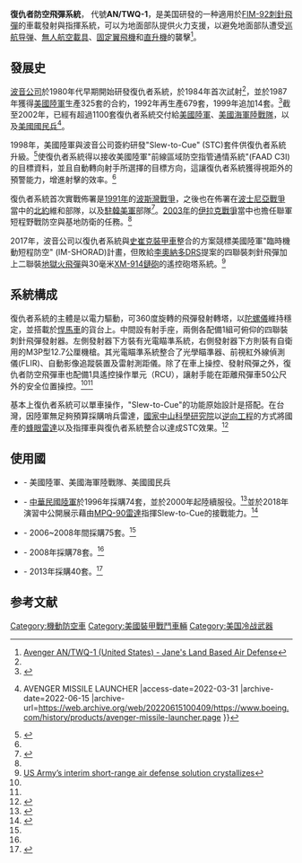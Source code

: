 {{Infobox weapon <!-- more info @ http://en.wikipedia.org/wiki/Template:Infobox_weapon -->
|name=AN/TWQ-1 Avenger<br/>復仇者防空飛彈系統
|image=Avenger missile.jpg
|image_size=300
|caption=復仇者防空飛彈系統
|origin= {{USA}}
|type=[[自行防空系统|自行防空系统]]<br>[[面對空飛彈|面對空飛彈]]
<!-- Type selection -->
|is_ranged=
|is_explosive=
|is_vehicle=yes
|is_missile=yes
|is_UK=no
<!-- Service history -->
|service=1989–現在
|used_by=[[美國陸軍|美國陸軍]]<br />[[美國海軍陸戰隊|美國海軍陸戰隊]]<br>[[中華民國陸軍|中華民國陸軍]]
|wars=
<!-- Production history -->
|designer=
|design_date=
|manufacturer=[[波音防務|波音防務]]
|unit_cost=
|production_date=1980–現在
|number= 超過 1,100<ref>{{cite web |url=https://www.armyrecognition.com/united_states_american_missile_system_vehicle_uk/avenger_an/twq-1_short-range_missile_air_defense_vehicle_technical_data_sheet_specifications_picture.html |title=AN/TWQ-1 Avenger Number of Built |url-status=dead |access-date=2020-05-15 |archive-url=https://web.archive.org/web/20191031201744/https://armyrecognition.com/united_states_american_missile_system_vehicle_uk/avenger_an/twq-1_short-range_missile_air_defense_vehicle_technical_data_sheet_specifications_picture.html |archive-date=2019-10-31 }}</ref>
|variants=
<!-- General specifications -->
|spec_label=
|weight=8,600 lb（3900 kg）
|length=16 ft 3 in （4.95 m）
|part_length=
|width=7 ft 2 in （2.18 m）
|height=8 ft 8 in （2.64 m）
|diameter=
|crew=2名（基本型）或 3名（STC型）
<!-- Ranged weapon specifications -->
|cartridge=
|caliber=
|barrels=
|action=
|rate=
|velocity=
|range=
|max_range=
|feed=
|sights=
<!-- Explosive specifications -->
|filling=
|filling_weight=
|detonation=
|yield=
<!-- Vehicle/missile specifications -->
|armour=
|primary_armament=4/8 枚 [[FIM-92刺針便攜式防空飛彈|FIM-92刺針便攜式防空飛彈]]
|secondary_armament=[[M2白朗寧重機槍|.50 M3P 重機槍]]
|engine=Detroit Diesel cooled V-8
|engine_power=135 hp （101 kW）
|transmission=
|payload_capacity=
|fuel_capacity=
|pw_ratio=
|suspension=
|clearance=
|vehicle_range=275 miles （443 km）
|speed=55 mph （89 km/h）
|guidance=
}}'''復仇者防空飛彈系統'''， 代號'''AN/TWQ-1'''，是美国研發的一种適用於[[FIM-92刺針飛彈|FIM-92刺針飛彈]]的車載發射與指揮系統，可以为地面部队提供{{Tsl|en|Short range air defense|短程防空}}火力支援，以避免地面部队遭受[[巡航导弹|巡航导弹]]、[[無人航空載具|無人航空載具]]、[[固定翼飛機|固定翼飛機]]和[[直升機|直升機]]的襲擊<ref name="Jane's">[https://web.archive.org/web/20120614072102/http://articles.janes.com/articles/Janes-Land-Based-Air-Defence/Avenger-AN-TWQ-1-United-States.html Avenger AN/TWQ-1 (United States) - Jane's Land Based Air Defense]</ref>。

==發展史==
[[波音公司|波音公司]]於1980年代早期開始研發復仇者系統，於1984年首次試射<ref name="Jane's" />，並於1987年獲得[[美國陸軍|美國陸軍]]生產325套的合約，1992年再生產679套，1999年追加14套。<ref name="Army Technology">{{Cite web |url=https://www.army-technology.com/projects/avenger/ |title=The Avenger low-level air defence system - Army Technology |access-date=2022-03-31 |archive-date=2019-05-02 |archive-url=https://web.archive.org/web/20190502084739/https://www.army-technology.com/projects/avenger/ }}</ref>截至2002年，已經有超過1100套復仇者系統交付給[[美國陸軍|美國陸軍]]、[[美國海軍陸戰隊|美國海軍陸戰隊]]，以及[[美國國民兵|美國國民兵]]<ref name="Boeng">{{Cite web |url=https://www.boeing.com/history/products/avenger-missile-launcher.page |title=BOEING HISTORY PRODUCTS {{!}} AVENGER MISSILE LAUNCHER |access-date=2022-03-31 |archive-date=2022-06-15 |archive-url=https://web.archive.org/web/20220615100409/https://www.boeing.com/history/products/avenger-missile-launcher.page }}</ref>。

1998年，美國陸軍與波音公司簽約研發"Slew-to-Cue" (STC)套件供復仇者系統升級。<ref name="Boeng_19980325">{{Cite web |url=https://boeing.mediaroom.com/1998-03-25-The-Boeing-Company-Awarded-Avenger-Slew-To-Cue-Upgrade-Contract |title=The Boeing Company Awarded Avenger Slew-To-Cue Upgrade Contract |access-date=2022-03-31 |archive-date=2021-04-10 |archive-url=https://web.archive.org/web/20210410135622/https://boeing.mediaroom.com/1998-03-25-The-Boeing-Company-Awarded-Avenger-Slew-To-Cue-Upgrade-Contract }}</ref>使復仇者系統得以接收美國陸軍"前線區域防空指管通情系統"(FAAD C3I)的目標資料，並且自動轉向射手所選擇的目標方向，這讓復仇者系統獲得視距外的預警能力，增進射擊的效率。<ref name="Army Technology" />

復仇者系統首次實戰佈署是[[1991年|1991年]]的[[波斯灣戰爭|波斯灣戰爭]]，之後也在佈署在[[波士尼亞戰爭|波士尼亞戰爭]]當中的[[北約|北約]]維和部隊，以及[[駐韓美軍|駐韓美軍]]部隊<ref name="USArmy_20181112">{{Cite web |url=https://www.army.mil/article/213675/avenger_and_sentinel_advanced_gunnery_validates_shorad_capabilities_on_the_korean_peninsula |title=Avenger and Sentinel Advanced Gunnery validates SHORAD capabilities on the Korean Peninsula |access-date=2022-03-31 |archive-date=2022-03-31 |archive-url=https://web.archive.org/web/20220331171458/https://www.army.mil/article/213675/avenger_and_sentinel_advanced_gunnery_validates_shorad_capabilities_on_the_korean_peninsula }}</ref>。[[2003年|2003年]]的[[伊拉克戰爭|伊拉克戰爭]]當中也擔任聯軍短程野戰防空與基地防衛的任務。<ref name="Army Technology" />

2017年，波音公司以復仇者系統與[[史崔克裝甲車|史崔克裝甲車]]整合的方案競標美國陸軍"臨時機動短程防空" (IM-SHORAD)計畫，但敗給[[李奧納多_(公司)|李奧納多DRS]]提案的四聯裝刺針飛彈加上二聯裝[[地獄火飛彈|地獄火飛彈]]與30毫米[[M230鏈炮|XM-914鏈砲]]的遙控砲塔系統。<ref name="DefenseNews_20180629">[https://www.defensenews.com/land/2018/06/28/us-armys-interim-short-range-air-defense-solution-crystallizes/ US Army’s interim short-range air defense solution crystallizes]</ref>

==系統構成==
復仇者系統的主體是以電力驅動，可360度旋轉的飛彈發射轉塔，以[[陀螺儀|陀螺儀]]維持穩定，並搭載於[[悍馬車|悍馬車]]的貨台上。中間設有射手座，兩側各配備1組可俯仰的四聯裝刺針飛彈發射器。左側發射器下方裝有光電瞄準系統，右側發射器下方則裝有自衛用的M3P型12.7公厘機槍。其光電瞄準系統整合了光學瞄準器、前視紅外線偵測儀(FLIR)、自動影像追蹤裝置及雷射測距儀。除了在車上操控、發射飛彈之外，復仇者防空飛彈車也配備1具遙控操作單元（RCU），讓射手能在距離飛彈車50公尺外的安全位置操控。<ref name="Army Technology" /><ref name="青年日報_20220328" />

基本上復仇者系統可以單車操作，"Slew-to-Cue"的功能原始設計是搭配{{Tsl|en|AN/MPQ-64_Sentinel|AN/MPQ-64哨兵雷達}}。在台灣，因陸軍無足夠預算採購哨兵雷達，[[國家中山科學研究院|國家中山科學研究院]]以[[逆向工程|逆向工程]]的方式將國產的[[MPQ-90雷達|蜂眼雷達]]以及指揮車與復仇者系統整合以達成STC效果。<ref name="ETToday_20201102">{{Cite web |url=https://forum.ettoday.net/news/1844763 |title=積極行動堅實防衛　蜂眼雷達進駐東沙 |access-date=2022-03-31 |archive-date=2021-05-09 |archive-url=https://web.archive.org/web/20210509185525/https://forum.ettoday.net/news/1844763 }}</ref>

==使用國==
* {{USA}}- 美國陸軍、美國海軍陸戰隊、美國國民兵
* {{TWN}}- [[中華民國陸軍|中華民國陸軍]]於1996年採購74套，並於2000年起陸續服役。<ref name="青年日報_20220328">{{Cite web |url=https://www.ydn.com.tw/news/newsInsidePage?chapterID=1492230 |title=【武備巡禮】FIM-92刺針飛彈 精準擊殺重挫俄機 |access-date=2022-03-31 |archive-date=2022-03-31 |archive-url=https://web.archive.org/web/20220331161837/https://www.ydn.com.tw/news/newsInsidePage?chapterID=1492230 }}</ref>並於2018年演習中公開展示藉由[[MPQ-90雷達|MPQ-90雷達]]指揮Slew-to-Cue的接戰能力。<ref name="自由時報_20180708">{{Cite web |url=https://news.ltn.com.tw/news/politics/breakingnews/2481799 |title=復仇者飛彈配蜂眼雷達 陸軍野戰防空戰力強 |access-date=2022-03-31 |archive-date=2022-03-31 |archive-url=https://web.archive.org/web/20220331190844/https://news.ltn.com.tw/news/politics/breakingnews/2481799 }}</ref>
* {{EGY}}- 2006~2008年間採購75套。<ref name="Army Technology" />
* {{UAE}}- 2008年採購78套。<ref name="Army Technology" />
* {{IRQ}}- 2013年採購40套。<ref name="US_DSCA_2013">{{Cite web |url=https://www.dsca.mil/press-media/major-arms-sales/iraq-integrated-air-defense-system |title=IRAQ – INTEGRATED AIR DEFENSE SYSTEM |access-date=2022-03-31 |archive-date=2017-09-14 |archive-url=https://web.archive.org/web/20170914215713/http://www.dsca.mil/major-arms-sales/iraq-integrated-air-defense-system }}</ref> 

==参考文献==
{{reflist}}

[[Category:機動防空車|Category:機動防空車]]
[[Category:美國裝甲戰鬥車輛|Category:美國裝甲戰鬥車輛]]
[[Category:美国冷战武器|Category:美国冷战武器]]